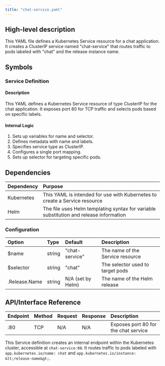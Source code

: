 ```yaml
---
title: "chat-service.yaml"
---
```


## High-level description
This YAML file defines a Kubernetes Service resource for a chat application. It creates a ClusterIP service named "chat-service" that routes traffic to pods labeled with "chat" and the release instance name.

## Symbols

### Service Definition
#### Description
This YAML defines a Kubernetes Service resource of type ClusterIP for the chat application. It exposes port 80 for TCP traffic and selects pods based on specific labels.

#### Internal Logic
1. Sets up variables for name and selector.
2. Defines metadata with name and labels.
3. Specifies service type as ClusterIP.
4. Configures a single port mapping.
5. Sets up selector for targeting specific pods.

## Dependencies
| Dependency | Purpose |
|:-----------|:--------|
| Kubernetes | This YAML is intended for use with Kubernetes to create a Service resource |
| Helm | The file uses Helm templating syntax for variable substitution and release information |

### Configuration
| Option | Type | Default | Description |
|:-------|:-----|:--------|:------------|
| $name | string | "chat-service" | The name of the Service resource |
| $selector | string | "chat" | The selector used to target pods |
| .Release.Name | string | N/A (set by Helm) | The name of the Helm release |

## API/Interface Reference
| Endpoint | Method | Request | Response | Description |
|:---------|:-------|:--------|:---------|:------------|
| :80 | TCP | N/A | N/A | Exposes port 80 for the chat service |

This Service definition creates an internal endpoint within the Kubernetes cluster, accessible at `chat-service:80`. It routes traffic to pods labeled with `app.kubernetes.io/name: chat` and `app.kubernetes.io/instance: &lt;release-name&gt;`.